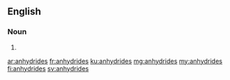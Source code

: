 ==English==

===Noun===
{{head|en|plural}}

# {{plural of|anhydride|lang=en}}

[[ar:anhydrides]]
[[fr:anhydrides]]
[[ku:anhydrides]]
[[mg:anhydrides]]
[[my:anhydrides]]
[[fi:anhydrides]]
[[sv:anhydrides]]